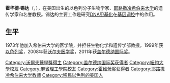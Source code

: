 {{Infobox scientist
| name              = Howard Cedar<br>霍华德·锡达
| image             = Haim Howard Cedar.jpg
| image_size        = 200px
| caption           = 霍华德·锡达在2008年
| birth_date        = {{Birth date and age|1943|01|12|mf=y}}
| birth_place       = {{USA}}[[纽约市|纽约市]]
| death_date        = 
| death_place       = 
| nationality       = 
| fields            = [[生物化学|生物化学]]
| workplaces        = [[耶路撒冷希伯来大学|耶路撒冷希伯来大学]]
| alma_mater        = [[纽约大学|纽约大学]]<br>[[麻省理工学院|麻省理工学院]]
| doctoral_advisor  = 
| doctoral_students = 
| known_for         = 
| awards            = [[以色列奖|以色列奖]]（1999年）<br>[[沃尔夫医学奖|沃尔夫医学奖]]（2008年）<br>[[EMET_Prize|EMET Prize]]（2009年）<br>[[盖尔德纳国际奖|盖尔德纳国际奖]]（2011年）
}}
'''霍华德·锡达'''（{{lang-en|'''Howard Cedar'''}}，{{bd|1943年|1月12日}}），在美国出生的以色列分子生物学家、[[耶路撒冷|耶路撒冷]][[希伯来大学|希伯来大学]]的遗传学家和名誉教授。锡达的主要工作是研究[[DNA甲基化|DNA甲基化]]在[[基因调控|基因调控]]中的作用。

== 生平 ==
1973年他加入希伯来大学的医学院，并担任生物化学和遗传学部教授。1999年获[[以色列奖|以色列奖]]，2008年获[[沃尔夫医学奖|沃尔夫医学奖]]，2011年获[[盖尔德纳国际奖|盖尔德纳国际奖]]。

{{沃尔夫医学奖}}
{{加拿大盖尔德纳国际奖获得者}}
{{路易莎·格罗斯·霍维茨奖获得者}}
{{Authority control}}

{{DEFAULTSORT:Cedar, Howard}}
[[Category:沃爾夫醫學獎得主|Category:沃爾夫醫學獎得主]]
[[Category:盖尔德纳国际奖获得者|Category:盖尔德纳国际奖获得者]]
[[Category:紐約大學校友|Category:紐約大學校友]]
[[Category:麻省理工學院校友|Category:麻省理工學院校友]]
[[Category:霍维茨奖获得者|Category:霍维茨奖获得者]]
[[Category:耶路撒冷希伯来大学教师|Category:耶路撒冷希伯来大学教师]]
[[Category:移民以色列的美国人|Category:移民以色列的美国人]]